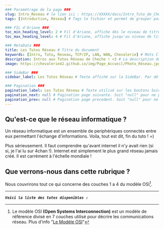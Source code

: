 ---
### Paramétrage de la page ###
slug: Intro_Reseau # le lien ici : https://XXXXX/docs/Intro_Tuto_de_Cheche
tags: [Introduction, Réseau] # Tags le fichier et permet de grouper par mots clef

### FIL d'Ariane ###
toc_min_heading_level: 2 # Fil d'Ariane, affiche dés le niveau de titre 2. Par Défaut : 2
toc_max_heading_level: 4 # Fil d'Ariane, affiche jusqu'au niveau de titre 4. Par défaut : 3

### MetaData ###
title: Les Tutos Réseau # Titre du document
keywords: [Intro, Tuto, Reseau, TCP/IP, LAN, WAN, Chevalerie] # Mots Clef
description: Intros aux Tutos Réseau de Cheche ! <3 # La description du document
image: https://chevalerie42.github.io/img/Page_Accueil/Photo_Réseau.jpg # Image utilisé par les liens vers cette page. A 1ere vue il faut privilégier les liens externe

### SideBar ###
sidebar_label: Les Tutos Réseau # Texte affiché sur la SideBar. Par défaut ce sera le "title"

### Pagination ###
pagination_label: Les Tutos Réseau # Texte utilisé sur les boutons Suivant/Précédent. Par defaut "Title"
pagination_next: null # Pagination page suivante. Soit "null" pour ne pas en ajotuer. Soit dossier/fichier (Réseau/Intro_Reseau)
pagination_prev: null # Pagination page precedent. Soit "null" pour ne pas en ajotuer. Soit dossier/fichier (Réseau/Intro_Reseau)
---
## Qu'est-ce que le réseau informatique ?

Un réseau informatique est un ensemble de periphériques connectés entre eux permettant l'échange d'informations.
Voila, tout est dit, fin du tuto ! =)

Plus sérieusement. Il faut comprendre qu'avant internet il n'y avait rien (si si, je l'ai lu sur 4chan !). Internet est simplement le plus grand réseau jamais créé. Il est carrément à l'échelle mondiale !

## Que verrons-nous dans cette rubrique ?

Nous couvrirons tout ce qui concerne des couches 1 a 4 du modèle OSI[^1].

---

**_`Voici la liste des tutos disponibles :`_**


<DocCardList />



[^1]:Le modèle OSI **(Open Systems Interconnection)** est un modèle de référence divisé en 7 couches utilisé pour décrire les communications réseau. Plus d'info "[Le Modèle OSI](/docs/Réseau/OSI/Intro_OSI)"
